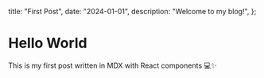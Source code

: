   title: "First Post",
  date: "2024-01-01",
  description: "Welcome to my blog!",
};

# Hello World

This is my first post written in MDX with React components 💻✨
